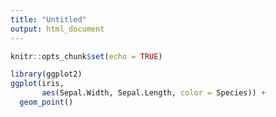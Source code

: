 ```yaml
---
title: "Untitled"
output: html_document
---
```


```r
knitr::opts_chunk$set(echo = TRUE)
```

```r
library(ggplot2)
ggplot(iris, 
       aes(Sepal.Width, Sepal.Length, color = Species)) +
  geom_point()
```

